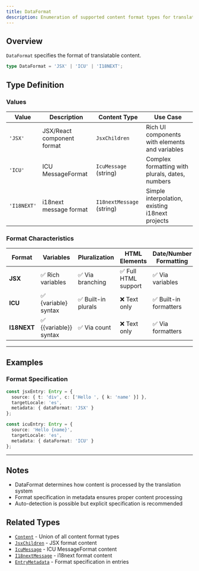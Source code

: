 ```yaml
---
title: DataFormat
description: Enumeration of supported content format types for translation
---
```


## Overview

`DataFormat` specifies the format of translatable content.

```typescript
type DataFormat = 'JSX' | 'ICU' | 'I18NEXT';
```

## Type Definition

### Values

| Value | Description | Content Type | Use Case |
|-------|-------------|--------------|----------|
| `'JSX'` | JSX/React component format | `JsxChildren` | Rich UI components with elements and variables |
| `'ICU'` | ICU MessageFormat | `IcuMessage` (string) | Complex formatting with plurals, dates, numbers |
| `'I18NEXT'` | i18next message format | `I18nextMessage` (string) | Simple interpolation, existing i18next projects |

### Format Characteristics

| Format | Variables | Pluralization | HTML Elements | Date/Number Formatting |
|--------|-----------|---------------|---------------|----------------------|
| **JSX** | ✅ Rich variables | ✅ Via branching | ✅ Full HTML support | ✅ Via variables |
| **ICU** | ✅ {variable} syntax | ✅ Built-in plurals | ❌ Text only | ✅ Built-in formatters |
| **I18NEXT** | ✅ {{variable}} syntax | ✅ Via count | ❌ Text only | ✅ Via formatters |

---

## Examples

### Format Specification

```typescript copy
const jsxEntry: Entry = {
  source: { t: 'div', c: ['Hello ', { k: 'name' }] },
  targetLocale: 'es',
  metadata: { dataFormat: 'JSX' }
};

const icuEntry: Entry = {
  source: 'Hello {name}',
  targetLocale: 'es',
  metadata: { dataFormat: 'ICU' }
};
```

---

## Notes

* DataFormat determines how content is processed by the translation system
* Format specification in metadata ensures proper content processing
* Auto-detection is possible but explicit specification is recommended

## Related Types

* [`Content`](/docs/core/types/Content) - Union of all content format types
* [`JsxChildren`](/docs/core/types/JsxChildren) - JSX format content
* [`IcuMessage`](/docs/core/types/IcuMessage) - ICU MessageFormat content
* [`I18nextMessage`](/docs/core/types/I18nextMessage) - i18next format content
* [`EntryMetadata`](/docs/core/types/EntryMetadata) - Format specification in entries
